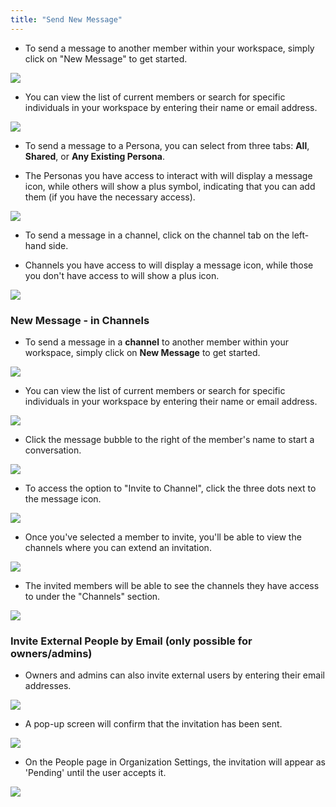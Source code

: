 ```yaml
---
title: "Send New Message"
---
```



* To send a message to another member within your workspace, simply click on "New Message" to get started.



![](/images/Screenshot2025-02-03at3.12.06PM.png)



* You can view the list of current members or search for specific individuals in your workspace by entering their name or email address.


![](/images/MyAI-AICreated@3x\(19\).png)


* To send a message to a Persona, you can select from three tabs: **All**, **Shared**, or **Any Existing Persona**.

* The Personas you have access to interact with will display a message icon, while others will show a plus symbol, indicating that you can add them (if you have the necessary access).



![](/images/MyAI-AICreated@3x\(18\).png)


* To send a message in a channel, click on the channel tab on the left-hand side.

* Channels you have access to will display a message icon, while those you don't have access to will show a plus icon.


![](/images/MyAI-AICreated@3x\(20\).png)



### New Message - in Channels


* To send a message in a **channel** to another member within your workspace, simply click on **New Message** to get started.


![](/images/Screenshot2025-02-03at3.12.06PM.png)


* You can view the list of current members or search for specific individuals in your workspace by entering their name or email address.


![](/images/MyAI-AICreated@3x\(27\).png)


* Click the message bubble to the right of the member's name to start a conversation.


![](/images/Screenshot2025-02-19at9.51.44AM.png)


* To access the option to "Invite to Channel", click the three dots next to the message icon.


![](/images/MyAI-AICreated@3x\(22\).png)


* Once you've selected a member to invite, you'll be able to view the channels where you can extend an invitation.


![](/images/MyAI-AICreated@3x\(23\).png)


* The invited members will be able to see the channels they have access to under the "Channels" section.


![](/images/MyAI-AICreated@3x\(24\).png)


### **Invite External People by Email (only possible for owners/admins)**


* Owners and admins can also invite external users by entering their email addresses.


![](/images/MyAI-AICreated@3x\(25\).png)


* A pop-up screen will confirm that the invitation has been sent.


![](/images/MyAI-AICreated@3x\(26\).png)


* On the People page in Organization Settings, the invitation will appear as 'Pending' until the user accepts it.

![](/images/Settings-accountsettings\(2\).png)
